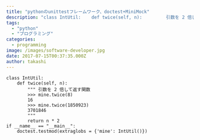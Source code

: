 ```yaml
---
title: "pythonのunittestフレームワーク、doctest+MiniMock"
description: "class IntUtil:    def twice(self, n):         引数を 2 倍して返す関数        &gt;&gt;&gt; ..."
tags:
  - "python"
  - "プログラミング"
categories:
  - programming
image: /images/software-developer.jpg
date: 2017-07-15T00:37:35.000Z
author: takashi
---
```



<pre><code class="python">class IntUtil:
    def twice(self, n):
        """ 引数を 2 倍して返す関数
        &gt;&gt;&gt; mine.twice(8)
        16
        &gt;&gt;&gt; mine.twice(1850923)
        3701846
        """
        return n * 2
if __name__ == "__main__":
    doctest.testmod(extraglobs = {'mine': IntUtil()})
</code></pre>